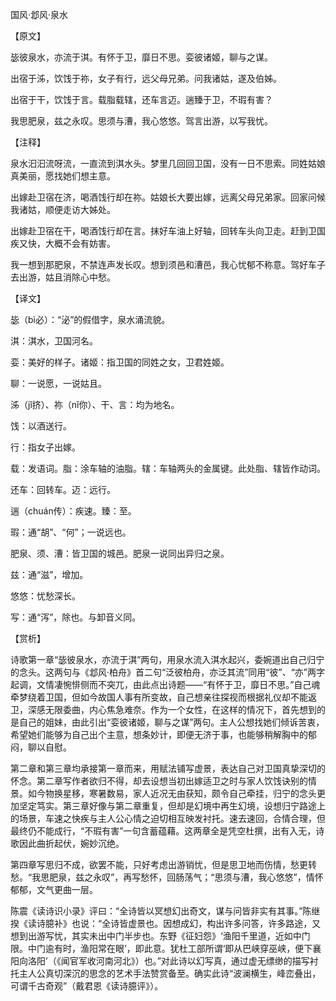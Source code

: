 

国风·邶风·泉水

【原文】

毖彼泉水，亦流于淇。有怀于卫，靡日不思。娈彼诸姬，聊与之谋。

出宿于泲，饮饯于祢，女子有行，远父母兄弟。问我诸姑，遂及伯姊。

出宿于干，饮饯于言。载脂载辖，还车言迈。遄臻于卫，不瑕有害？

我思肥泉，兹之永叹。思须与漕，我心悠悠。驾言出游，以写我忧。

【注释】

泉水汩汩流呀流，一直流到淇水头。梦里几回回卫国，没有一日不思索。同姓姑娘真美丽，愿找她们想主意。

出嫁赴卫宿在济，喝酒饯行却在祢。姑娘长大要出嫁，远离父母兄弟家。回家问候我诸姑，顺便走访大姊处。

出嫁赴卫宿在干，喝酒饯行却在言。抹好车油上好轴，回转车头向卫走。赶到卫国疾又快，大概不会有妨害。

我一想到那肥泉，不禁连声发长叹。想到须邑和漕邑，我心忧郁不称意。驾好车子去出游，姑且消除心中愁。

【译文】

毖（bì必）：“泌”的假借字，泉水涌流貌。

淇：淇水，卫国河名。

娈：美好的样子。诸姬：指卫国的同姓之女，卫君姓姬。

聊：一说愿，一说姑且。

泲（jǐ挤）、祢（nǐ你）、干、言：均为地名。

饯：以酒送行。

行：指女子出嫁。

载：发语词。脂：涂车轴的油脂。辖：车轴两头的金属键。此处脂、辖皆作动词。

还车：回转车。迈：远行。

遄（chuán传）：疾速。臻：至。

瑕：通“胡”、“何”；一说远也。

肥泉、须、漕：皆卫国的城邑。肥泉一说同出异归之泉。

兹：通“滋”，增加。

悠悠：忧愁深长。

写：通“泻”，除也。与卸音义同。

【赏析】

诗歌第一章“毖彼泉水，亦流于淇”两句，用泉水流入淇水起兴，委婉道出自己归宁的念头。这两句与《邶风·柏舟》首二句“泛彼柏舟，亦泛其流”同用“彼”、“亦”两字起调，文情凄惋悱侧而不突兀，由此点出诗题——“有怀于卫，靡日不思。”自己魂牵梦绕着卫国，但如今故国人事有所变故，自己想亲往探视而根据礼仪却不能返卫，深感无限委曲，内心焦急难奈。作为一个女性，在这样的情况下，首先想到的是自己的姐妹，由此引出“娈彼诸姬，聊与之谋”两句。主人公想找她们倾诉苦衷，希望她们能够为自己出个主意，想条妙计，即便无济于事，也能够稍解胸中的郁闷，聊以自慰。

第二章和第三章均承接第一章而来，用赋法铺写虚景，表达自己对卫国真挚深切的怀念。第二章写作者欲归不得，却去设想当初出嫁适卫之时与家人饮饯诀别的情景。如今物换星移，寒暑数易，家人近况无由获知，颇令自己牵挂，归宁的念头更加坚定笃实。第三章好像与第二章重复，但却是幻境中再生幻境，设想归宁路途上的场景，车速之快疾与主人公心情之迫切相互映发衬托。速去速回，合情合理，但最终仍不能成行，“不瑕有害”一句含蓄蕴藉。这两章全是凭空杜撰，出有入无，诗歌因此曲折起伏，婉妙沉绝。

第四章写思归不成，欲罢不能，只好考虑出游销忧，但是思卫地而伤情，愁更转愁。“我思肥泉，兹之永叹”，再写愁怀，回肠荡气；“思须与漕，我心悠悠”，情怀郁郁，文气更曲一层。

陈震《读诗识小录》评曰：“全诗皆以冥想幻出奇文，谋与问皆非实有其事。”陈继揆《读诗臆补》也说：“全诗皆虚景也。因想成幻，构出许多问答，许多路途，又想到出游写忧，其实未出中门半步也。东野《征妇怨》‘渔阳千里道，近如中门限。中门逾有时，渔阳常在眼’，即此意。犹杜工部所谓‘即从巴峡穿巫峡，便下襄阳向洛阳’（《闻官军收河南河北》）也。”对此诗以幻写真，通过虚无缥缈的描写衬托主人公真切深沉的思念的艺术手法赞赏备至。确实此诗“波澜横生，峰峦叠出，可谓千古奇观”（戴君恩《读诗臆评》）。

